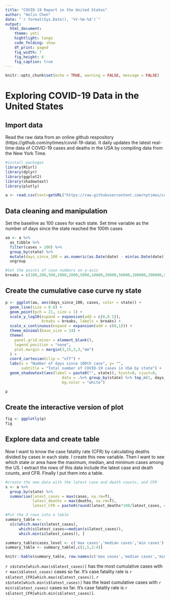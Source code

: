 ---
title: "COVID-19 Report in the United States"
author: "Holin Chen"
date: "`r format(Sys.Date(), '%Y-%m-%d')`"
output: 
  html_document:
    theme: yeti
    hightlight: tango
    code_folding: show
    df_print: paged
    fig_width: 7
    fig_height: 6
    fig_caption: true
---

```{r setup, include=FALSE}
knitr::opts_chunk$set(echo = TRUE, warning = FALSE, message = FALSE)
```

# Exploring COVID-19 Data in the United States

## Import data

Read the raw data from an online github respository (https://github.com/nytimes/covid-19-data). It daily updates the latest real-time data of COVID-19 cases and deaths in the USA  by compiling data from the New York Time.

```{r read data}
#install packages
library(RCurl)
library(dplyr)
library(ggplot2)
library(shadowtext)
library(plotly)

a <- read.csv(text=getURL("https://raw.githubusercontent.com/nytimes/covid-19-data/master/us-states.csv"),header=T)
```

## Data cleaning and manipulation
Set the baseline as 100 cases for each state. Set time variable as the number of days since the state reached the 100th cases
```{r data manipulation}

aa <- a %>%
  as_tibble %>%
  filter(cases > 100) %>%
  group_by(state) %>%
  mutate(days_since_100 = as.numeric(as.Date(date) - min(as.Date(date)))) %>%
  ungroup

#Set the points of case numbers on y-axis
breaks = c(100,200,500,1000,2000,5000,10000,20000,50000,100000,200000,500000,1000000)
```

## Create the cumulative case curve ny state
```{r plot}

p <- ggplot(aa, aes(days_since_100, cases, color = state)) +
  geom_line(size = 0.8) +
  geom_point(pch = 21, size = 1) +
  scale_y_log10(expand = expansion(add = c(0,0.1)),
                breaks = breaks, labels = breaks) +
  scale_x_continuous(expand = expansion(add = c(0,1))) +
  theme_minimal(base_size = 14) +
  theme(
    panel.grid.minor = element_blank(),
    legend.position = "none",
    plot.margin = margin(3,15,3,3,"mm")
  ) +
  coord_cartesian(clip = "off") +
  labs(x = "Number of days since 100th case", y= "",
       subtitle = "Total number of COVID-19 cases in USA by state") +
  geom_shadowtext(aes(label = paste0("", state)), hjust=0, vjust=0,
                         data = .%>% group_by(state) %>% top_n(1, days_since_100),
                         bg.color = "white")

p

```

## Create the interactive version of plot
```{r interactive}
fig <- ggplotly(p)
fig
```

## Explore data and create table

Now I want to know the case fatality rate (CFR) by calculating deaths divided by cases in each state. I create this new variable. Then I want to see which state or area have the maximum, median, and minimum cases among the US. I extract the rows of this data include the latest case and death counts, and CFR. Finally I put them into a table.
```{r table}
#create the new data with the latest case and death counts, and CFR
s <- a %>% 
  group_by(state) %>%
  summarise(latest_cases = max(cases, na.rm=T),
            latest_deaths = max(deaths, na.rm=T),
            latest_CFR = paste0(round(latest_deaths*100/latest_cases, digits=2),'%'))

#Put the 3 rows into a table
summary_table <- 
  s[c(which.max(s$latest_cases),
      which(s$latest_cases==median(s$latest_cases)),
      which.min(s$latest_cases)), ]

summary_table$cases_level <- c('max cases','median cases','min cases')
summary_table <- summary_table[,c(1,5,2:4)]

knitr::kable(summary_table, row.names(c('max cases','median cases','min cases')),align = 'c')
```
`r s$state[which.max(s$latest_cases)]` has the most cumulative cases with `r max(s$latest_cases)` cases so far. It's case fatality rate is `r s$latest_CFR[which.max(s$latest_cases)]`. `r s$state[which.min(s$latest_cases)]` has the least cumulative cases with `r min(s$latest_cases)` cases so far. It's case fatality rate is `r s$latest_CFR[which.min(s$latest_cases)]`.

<!--
I will use the data from this github respository for my final project in this class, which is inconsistent with what I said in homework 1 as my initial thought, casue my thesis progress is kinda slow now and I decide to change my idea to use some public data instead. Also I think using data direclty in github should make my work more reproducible!
-->











